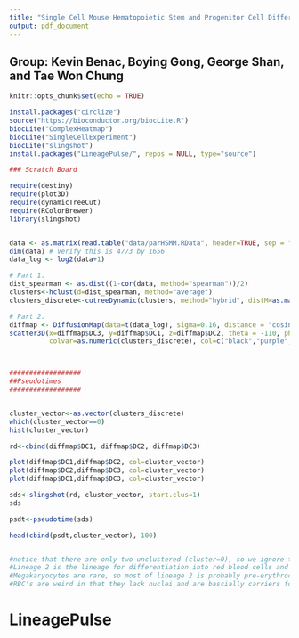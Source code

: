 ```yaml
---
title: "Single Cell Mouse Hematopoietic Stem and Progenitor Cell Differentiation"
output: pdf_document
---
```

## Group: Kevin Benac, Boying Gong, George Shan, and Tae Won Chung

```r

knitr::opts_chunk$set(echo = TRUE)
```

```r
install.packages("circlize")
source("https://bioconductor.org/biocLite.R")
biocLite("ComplexHeatmap")
biocLite("SingleCellExperiment")
biocLite("slingshot")
install.packages("LineagePulse/", repos = NULL, type="source")
```

```r
### Scratch Board

require(destiny)
require(plot3D)
require(dynamicTreeCut)
require(RColorBrewer)
library(slingshot)


data <- as.matrix(read.table("data/parHSMM.RData", header=TRUE, sep = ""))
dim(data) # Verify this is 4773 by 1656
data_log <- log2(data+1)

# Part 1.
dist_spearman <- as.dist((1-cor(data, method="spearman"))/2)
clusters<-hclust(d=dist_spearman, method="average")
clusters_discrete<-cutreeDynamic(clusters, method="hybrid", distM=as.matrix(dist_spearman), minClusterSize=10, deepSplit=1)

# Part 2.
diffmap <- DiffusionMap(data=t(data_log), sigma=0.16, distance = "cosine") # This will take some time
scatter3D(x=diffmap$DC3, y=diffmap$DC1, z=diffmap$DC2, theta = -110, phi=20, xlab="DC3", ylab="DC1", zlab="DC2",
          colvar=as.numeric(clusters_discrete), col=c("black","purple","magenta","cyan","yellow","blue"), pch=16, cex=0.75)



##################
##Pseudotimes
##################


cluster_vector<-as.vector(clusters_discrete)
which(cluster_vector==0)
hist(cluster_vector)

rd<-cbind(diffmap$DC1, diffmap$DC2, diffmap$DC3)

plot(diffmap$DC1,diffmap$DC2, col=cluster_vector)
plot(diffmap$DC2,diffmap$DC3, col=cluster_vector)
plot(diffmap$DC1,diffmap$DC3, col=cluster_vector)

sds<-slingshot(rd, cluster_vector, start.clus=1)
sds

psdt<-pseudotime(sds)

head(cbind(psdt,cluster_vector), 100)


#notice that there are only two unclustered (cluster=0), so we ignore the third #lineage. Lineage 1 is the lineage for differentiation into white blood cells
#Lineage 2 is the lineage for differentiation into red blood cells and Megakaryocytes
#Megakaryocytes are rare, so most of lineage 2 is probably pre-erythrocyte (rbc)
#RBC's are weird in that they lack nuclei and are bascially carriers for hemoglobin, #which means that alot of significant gene expression had to have occured to cause this #cell fate. This is consistent with seeing how DC1 is basically defined by cluster 2 #being apart from the others 
```

# LineagePulse





